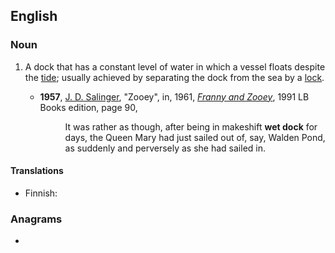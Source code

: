 ==English==

===Noun===
{{wikipedia}}
{{en-noun}}

# {{lb|en|nautical}} A dock that has a constant level of water in which a vessel floats despite the [[tide]]; usually achieved by separating the dock from the sea by a [[lock]].
#* '''1957''', [[w:J. D. Salinger|J. D. Salinger]], "Zooey", in, 1961, ''[[w:Franny and Zooey|Franny and Zooey]]'', 1991 LB Books edition, page 90,
#*: It was rather as though, after being in makeshift '''wet dock''' for days, the Queen Mary<!--sic sans italics--> had just sailed out of, say, Walden Pond, as suddenly and perversely as she had sailed in.

====Translations====
{{trans-top|dock that has a constant level of water}}
* Finnish: {{t|fi|laivatokka}}
{{trans-mid}}
{{trans-bottom}}

===Anagrams===
* {{anagrams|en|a=cdekotw|twocked}}